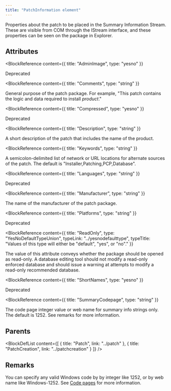 ```yaml
---
title: "PatchInformation element"
---
```



Properties about the patch to be placed in the Summary Information Stream. These are visible from COM through the IStream interface, and these properties can be seen on the package in Explorer.


## Attributes

<BlockWrapper>

  <BlockReference
    content={{
      title: "AdminImage",
      type: "yesno"
    }}
  >
  Deprecated
  </BlockReference>

  <BlockReference
    content={{
      title: "Comments",
      type: "string"
    }}
  >
  General purpose of the patch package. For example, "This patch contains the logic and data required to install _product_."
  </BlockReference>

  <BlockReference
    content={{
      title: "Compressed",
      type: "yesno"
    }}
  >
  Deprecated
  </BlockReference>

  <BlockReference
    content={{
      title: "Description",
      type: "string"
    }}
  >
  A short description of the patch that includes the name of the product.
  </BlockReference>

  <BlockReference
    content={{
      title: "Keywords",
      type: "string"
    }}
  >
  A semicolon-delimited list of network or URL locations for alternate sources of the patch. The default is "Installer,Patching,PCP,Database".
  </BlockReference>

  <BlockReference
    content={{
      title: "Languages",
      type: "string"
    }}
  >
  Deprecated
  </BlockReference>

  <BlockReference
    content={{
      title: "Manufacturer",
      type: "string"
    }}
  >
  The name of the manufacturer of the patch package.
  </BlockReference>

  <BlockReference
    content={{
      title: "Platforms",
      type: "string"
    }}
  >
  Deprecated
  </BlockReference>

  <BlockReference
    content={{
      title: "ReadOnly",
      type: "YesNoDefaultTypeUnion",
      typeLink: "../yesnodefaulttype",
      typeTitle: "Values of this type will either be \"default\", \"yes\", or \"no\"."
    }}
  >
  The value of this attribute conveys whether the package should be opened as read-only.
   A database editing tool should not modify a read-only enforced database and should
   issue a warning at attempts to modify a read-only recommended database.
  </BlockReference>

  <BlockReference
    content={{
      title: "ShortNames",
      type: "yesno"
    }}
  >
  Deprecated
  </BlockReference>

  <BlockReference
    content={{
      title: "SummaryCodepage",
      type: "string"
    }}
  >
  The code page integer value or web name for summary info strings only. The default is 1252. See remarks for more information.
  </BlockReference>

</BlockWrapper>


## Parents

<BlockDefList content={[
    {
      title: "Patch",
      link: "../patch"
    },
    {
      title: "PatchCreation",
      link: "../patchcreation"
    }
  ]}
/>

## Remarks

You can specify any valid Windows code by by integer like 1252, or by web name like Windows-1252. See [Code pages](../../tools/codepage/) for more information.


